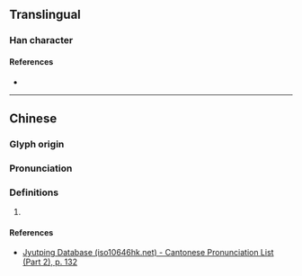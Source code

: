 {{character info}}
==Translingual==

===Han character===
{{Han char|rn=75|rad=木|as=12|sn=16|four=44986|canj=DJTC|ids=⿰木賁}}

====References====
* {{Han ref|kx=0555.030|dkj=15587|dj=0943.160|hdz=21287.020|uh=6A68|ud=27240|bh=E9C3|bd=59843}}

----

==Chinese==
{{zh-forms|s=}}

===Glyph origin===
{{Han etym}}

===Pronunciation===
{{zh-pron
|m=fén
|c=fan4
|mc=y
|oc=y
|cat=
}}


===Definitions===
{{zh-hanzi}}

# {{rfdef|zh|sort=木12}}

====References====
* [http://www.iso10646hk.net/jp/document/download.jsp Jyutping Database (iso10646hk.net) - Cantonese Pronunciation List (Part 2), p. 132]